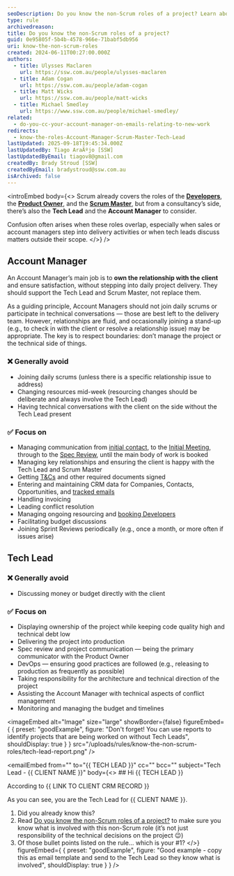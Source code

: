 ```yaml
---
seoDescription: Do you know the non-Scrum roles of a project? Learn about Account Manager and Tech Lead responsibilities beyond Scrum framework.
type: rule
archivedreason:
title: Do you know the non-Scrum roles of a project?
guid: 0e95805f-5b4b-4578-966e-71babf5db956
uri: know-the-non-scrum-roles
created: 2024-06-11T00:27:00.000Z
authors:
  - title: Ulysses Maclaren
    url: https://ssw.com.au/people/ulysses-maclaren
  - title: Adam Cogan
    url: https://ssw.com.au/people/adam-cogan
  - title: Matt Wicks
    url: https://ssw.com.au/people/matt-wicks
  - title: Michael Smedley
    url: https://www.ssw.com.au/people/michael-smedley/
related:
  - do-you-cc-your-account-manager-on-emails-relating-to-new-work
redirects:
  - know-the-roles-Account-Manager-Scrum-Master-Tech-Lead
lastUpdated: 2025-09-18T19:45:34.000Z
lastUpdatedBy: Tiago AraÃºjo [SSW]
lastUpdatedByEmail: tiagov8@gmail.com
createdBy: Brady Stroud [SSW]
createdByEmail: bradystroud@ssw.com.au
isArchived: false
---
```


<introEmbed
  body={<>
Scrum already covers the roles of the **[Developers](https://www.youtube.com/watch?v=vLqCkj0PvtE)**, the **[Product Owner](/do-you-know-the-how-to-be-a-good-product-owner)**, and the **[Scrum Master](/the-team-do-you-help-your-scrum-master-not-scrummaster-protect-and-serve-the-team)**, but from a consultancy’s side, there’s also the **Tech Lead** and the **Account Manager** to consider.

Confusion often arises when these roles overlap, especially when sales or account managers step into delivery activities or when tech leads discuss matters outside their scope.
  </>}
/>
## Account Manager

An Account Manager’s main job is to **own the relationship with the client** and ensure satisfaction, without stepping into daily project delivery. They should support the Tech Lead and Scrum Master, not replace them.

As a guiding principle, Account Managers should not join daily scrums or participate in technical conversations — those are best left to the delivery team. However, relationships are fluid, and occasionally joining a stand-up (e.g., to check in with the client or resolve a relationship issue) may be appropriate. The key is to respect boundaries: don’t manage the project or the technical side of things.

### ❌ Generally avoid

* Joining daily scrums (unless there is a specific relationship issue to address)
* Changing resources mid-week (resourcing changes should be deliberate and always involve the Tech Lead)
* Having technical conversations with the client on the side without the Tech Lead present

### ✅ Focus on

* Managing communication from [initial contact](/do-you-manage-your-inbound-leads-effectively), to the [Initial Meeting](/meetings-do-you-know-the-agenda-for-the-initial-meeting), through to the [Spec Review](/rules-to-better-specification-reviews), until the main body of work is booked
* Managing key relationships and ensuring the client is happy with the Tech Lead and Scrum Master
* Getting [T&Cs](https://www.ssw.com.au/ssw/Standards/Forms/ConsultingOrderTermsConditions.aspx) and other required documents signed
* Entering and maintaining CRM data for Companies, Contacts, Opportunities, and [tracked emails](/track-important-emails)
* Handling invoicing
* Leading conflict resolution
* Managing ongoing resourcing and [booking Developers](/scheduling-do-you-know-how-to-book-developers-for-a-project)
* Facilitating budget discussions
* Joining Sprint Reviews periodically (e.g., once a month, or more often if issues arise)

## Tech Lead

### ❌ Generally avoid

* Discussing money or budget directly with the client

### ✅ Focus on

* Displaying ownership of the project while keeping code quality high and technical debt low
* Delivering the project into production
* Spec review and project communication — being the primary communicator with the Product Owner
* DevOps — ensuring good practices are followed (e.g., releasing to production as frequently as possible)
* Taking responsibility for the architecture and technical direction of the project
* Assisting the Account Manager with technical aspects of conflict management
* Monitoring and managing the budget and timelines

<imageEmbed
  alt="Image"
  size="large"
  showBorder={false}
  figureEmbed={ {
    preset: "goodExample",
    figure: "Don't forget! You can use reports to identify projects that are being worked on without Tech Leads",
    shouldDisplay: true
  } }
  src="/uploads/rules/know-the-non-scrum-roles/tech-lead-report.png"
/>

<emailEmbed
  from=""
  to="&#123;&#123; TECH LEAD &#125;&#125;"
  cc=""
  bcc=""
  subject="Tech Lead - &#123;&#123; CLIENT NAME &#125;&#125;"
  body={<>
    ## Hi &#123;&#123; TECH LEAD &#125;&#125;

According to &#123;&#123; LINK TO CLIENT CRM RECORD &#125;&#125;

As you can see, you are the Tech Lead for &#123;&#123; CLIENT NAME &#125;&#125;.

1. Did you already know this?
2. Read [Do you know the non-Scrum roles of a project?](/know-the-non-scrum-roles) to make sure you know what is involved with this non-Scrum role (it’s not just responsibility of the technical decisions on the project 😉)
3. Of those bullet points listed on the rule... which is your #1?
  </>}
  figureEmbed={ {
    preset: "goodExample",
    figure: "Good example - copy this as email template and send to the Tech Lead so they know what is involved",
    shouldDisplay: true
  } }
/>
